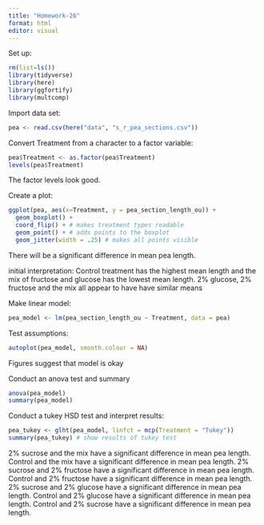 ```yaml
---
title: "Homework-26"
format: html
editor: visual
---
```


Set up:

```r
rm(list=ls())
library(tidyverse)
library(here)
library(ggfortify)
library(multcomp)
```

Import data set:

```r
pea <- read.csv(here("data", "s_r_pea_sections.csv"))
```

Convert Treatment from a character to a factor variable:

```r
pea$Treatment <- as.factor(pea$Treatment) 
levels(pea$Treatment)
```

The factor levels look good.

Create a plot:
```r
ggplot(pea, aes(x=Treatment, y = pea_section_length_ou)) +
  geom_boxplot() +
  coord_flip() + # makes treatment types readable
  geom_point() + # adds points to the boxplot
  geom_jitter(width = .25) # makes all points visible
```

There will be a significant difference in mean pea length.

initial interpretation: Control treatment has the highest mean length and the mix of fructose and glucose has the lowest mean length. 2% glucose, 2% fructose and the mix all appear to have have similar means


Make linear model:

```r
pea_model <- lm(pea_section_length_ou ~ Treatment, data = pea)
```

Test assumptions:

```r
autoplot(pea_model, smooth.colour = NA)
```

Figures suggest that model is okay

Conduct an anova test and summary
```r
anova(pea_model)
summary(pea_model)
```


Conduct a tukey HSD test and interpret results:

```r
pea_tukey <- glht(pea_model, linfct = mcp(Treatment = "Tukey"))
summary(pea_tukey) # show results of tukey test
```

2% sucrose and the mix have a significant difference in mean pea length. Control and the mix have a significant difference in mean pea length. 2% sucrose and 2% fructose have a significant difference in mean pea length. Control and 2% fructose have a significant difference in mean pea length. 2% sucrose and 2% glucose have a significant difference in mean pea length. Control and 2% glucose have a significant difference in mean pea length. Control and 2% sucrose have a significant difference in mean pea length.
